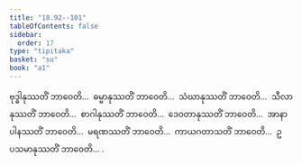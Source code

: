 ```yaml
---
title: "18.92--101"
tableOfContents: false
sidebar:
  order: 17
type: "tipitaka"
basket: "su"
book: "a1"
---
```



<DynamicBreadcrumb />

<Division number="473--482" book="a1">

<Paragraph number="454" book="a1">
ဗုဒ္ဓါနုဿတိံ ဘာဝေတိ…  ဓမ္မာနုဿတိံ ဘာဝေတိ…  သံဃာနုဿတိံ ဘာဝေတိ…  သီလာနုဿတိံ ဘာဝေတိ…  စာဂါနုဿတိံ ဘာဝေတိ…  ဒေဝတာနုဿတိံ ဘာဝေတိ…  အာနာပါနဿတိံ ဘာဝေတိ…  မရဏဿတိံ ဘာဝေတိ…  ကာယဂတာသတိံ ဘာဝေတိ…  ဥပသမာနုဿတိံ ဘာဝေတိ… .
</Paragraph>
</Division>